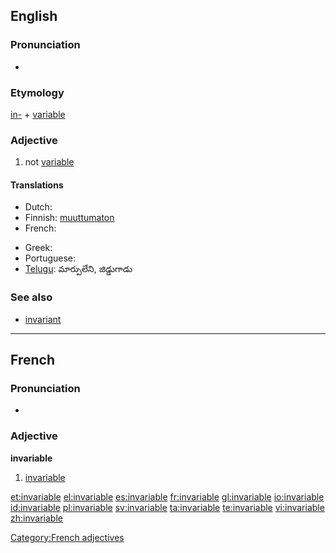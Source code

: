 ==English==

===Pronunciation===
* {{audio|en-us-invariable.ogg|Audio (US)}}

===Etymology===
[[in-]] + [[variable]]

===Adjective===
{{en-adj}}

# not [[variable]]

====Translations====
{{trans-top|not variable}}
* Dutch: {{t-|nl|veranderlijk}}
* Finnish: [[muuttumaton]]
* French: {{t+|fr|invariable}}
{{trans-mid}}
* Greek: {{t+|el|άκλιτο}}
* Portuguese: {{t+|pt|invariável}}
* [[Telugu]]: మార్పులేని, జిడ్డుగాడు
{{trans-bottom}}

===See also===
* [[invariant]]<!-- or is it a synonym? -->

----

==French==

===Pronunciation===
* {{audio|Fr-invariable.ogg|Audio}}

===Adjective===
'''invariable'''

# [[#English|invariable]]

[[Category:French adjectives]]

[[et:invariable]]
[[el:invariable]]
[[es:invariable]]
[[fr:invariable]]
[[gl:invariable]]
[[io:invariable]]
[[id:invariable]]
[[pl:invariable]]
[[sv:invariable]]
[[ta:invariable]]
[[te:invariable]]
[[vi:invariable]]
[[zh:invariable]]